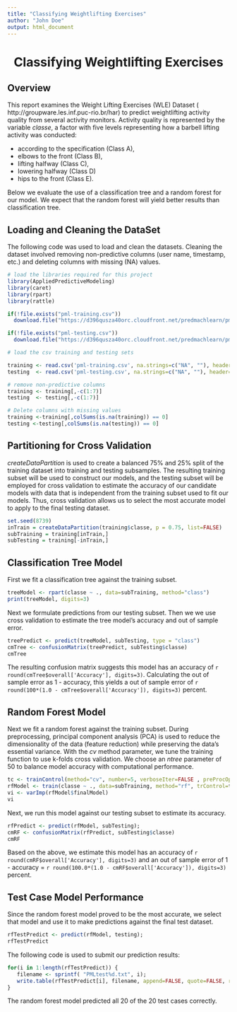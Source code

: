 ```yaml
---
title: "Classifying Weightlifting Exercises"
author: "John Doe"
output: html_document
---
```


<center><h1>Classifying Weightlifting Exercises</h1></center>

## Overview ##

This report examines the Weight Lifting Exercises (WLE) Dataset (
http://groupware.les.inf.puc-rio.br/har) to predict
weightlifting activity quality from several activity
monitors. Activity quality is represented by the variable *classe*, a
factor with five levels representing how a barbell lifting activity
was conducted:

* according to the specification (Class A), 
* elbows to the front (Class B), 
* lifting halfway (Class C), 
* lowering halfway (Class D)
* hips to the front (Class E).

Below we evaluate the use of a classification tree and a random forest
for our model. We expect that the random forest will yield better results
than classification tree.

## Loading and Cleaning the DataSet ##

The following code was used to load and clean the datasets. Cleaning
the dataset involved removing non-predictive columns (user name,
timestamp, etc.) and deleting columns with missing (NA) values.

```r
# load the libraries required for this project
library(AppliedPredictiveModeling)
library(caret)
library(rpart)
library(rattle)
```

```r
if(!file.exists("pml-training.csv"))
  download.file("https://d396qusza40orc.cloudfront.net/predmachlearn/pml-training.csv", destfile="pml-training.csv", mode = "w")

if(!file.exists("pml-testing.csv"))
  download.file("https://d396qusza40orc.cloudfront.net/predmachlearn/pml-testing.csv", destfile="pml-testing.csv", mode = "w")
```

```r
# load the csv training and testing sets

training <- read.csv('pml-training.csv', na.strings=c("NA", ""), header=TRUE)
testing  <- read.csv('pml-testing.csv', na.strings=c("NA", ""), header=TRUE)

# remove non-predictive columns
training <- training[,-c(1:7)]
testing  <- testing[,-c(1:7)]  

# Delete columns with missing values
training <-training[,colSums(is.na(training)) == 0]
testing <-testing[,colSums(is.na(testing)) == 0]
```

## Partitioning for Cross Validation ##

*createDataPartition* is used to create a balanced 75% and 25% split of the
training dataset into training and testing subsamples. The resulting training subset
will be used to construct our models, and the testing subset will be
employed for cross validation to estimate the accuracy of our
candidate models with data that is independent from the training
subset used to fit our models. Thus, cross validation allows us to
select the most accurate model to apply to the final testing dataset.

```r
set.seed(8739)
inTrain = createDataPartition(training$classe, p = 0.75, list=FALSE)
subTraining = training[inTrain,]
subTesting = training[-inTrain,]
```

## Classification Tree Model ###

First we fit a classification tree against the training subset.

```r
treeModel <- rpart(classe ~ ., data=subTraining, method="class")
print(treeModel, digits=3)
```

Next we formulate predictions from our testing subset. Then we we use
cross validation to estimate the tree model's accuracy and out of
sample error.

```r
treePredict <- predict(treeModel, subTesting, type = "class")
cmTree <- confusionMatrix(treePredict, subTesting$classe)
cmTree
```

The resulting confusion matrix suggests this model has an accuracy of
`r round(cmTree$overall['Accuracy'], digits=3)`. Calculating the out
of sample error as 1 - accuracy, this yields a out of sample error of
`r round(100*(1.0 - cmTree$overall['Accuracy']), digits=3)` percent.

## Random Forest Model ##

Next we fit a random forest against the training subset. During
preprocessing, principal component analysis (PCA) is used to reduce
the dimensionality of the data (feature reduction) while preserving
the data's essential variance. With the *cv* method parameter, we tune
the training function to use k-folds cross validation. We choose an
*ntree* parameter of 50 to balance model accuracy with computational
performance.

```r
tc <- trainControl(method="cv", number=5, verboseIter=FALSE , preProcOptions="pca")
rfModel <- train(classe ~ ., data=subTraining, method="rf", trControl=tc, ntree=50)
vi <- varImp(rfModel$finalModel)
vi
```

Next, we run this model against our testing subset to estimate its
accuracy.

```r
rfPredict <- predict(rfModel, subTesting);
cmRF <- confusionMatrix(rfPredict, subTesting$classe)
cmRF
```

Based on the above, we estimate this model has an accuracy of 
`r round(cmRF$overall['Accuracy'], digits=3)` and an out of sample error of 1 - accuracy =
`r round(100.0*(1.0 - cmRF$overall['Accuracy']), digits=3)` percent.

## Test Case Model Performance ##

Since the random forest model proved to be the most accurate, we
select that model and use it to make predictions against the final
test dataset.

```r
rfTestPredict <- predict(rfModel, testing);
rfTestPredict
```

The following code is used to submit our prediction results:

```r
for(i in 1:length(rfTestPredict)) {
   filename <- sprintf( "PMLtest%d.txt", i);
   write.table(rfTestPredict[i], filename, append=FALSE, quote=FALSE, row.names=FALSE, col.names=FALSE);
}
```

The random forest model predicted all 20 of the 20 test cases correctly.